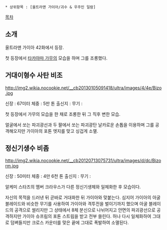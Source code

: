  * 상위항목 : [울트라맨 가이아/괴수 & 우주인 일람]

[[목차]]

== 소개 ==
울트라맨 가이아 42화에서 등장.

첫 등장에서 [[타카야마 가무]]의 모습을 하며 그를 조롱했다.

== 거대이형수 사탄 비조 ==
http://img2.wikia.nocookie.net/__cb20130105091418/ultra/images/4/4e/Bizo.jpg

신장 : 67미터
체중 : 5만 톤
출신지 : 
무기 : 

첫 등장에서 가무의 모습을 한 채로 조롱한 뒤 그 직후 변한 모습.

얼굴에서 쏘는 파괴광선과 두 팔에서 쏘는 파괴광탄 날카로운 손톱을 이용하며 그를 공격해오지만 가이아의 포톤 엣지를 맞고 싱겁게 소멸. 

== 정신기생수 비좀 ==
http://img2.wikia.nocookie.net/__cb20120713075731/ultra/images/d/dc/Bizorm.jpg

신장 : 50미터
체중 : 4만 6천 톤
출신지 : 
무기 : 

알케미 스타즈의 멤버 크라우스가 다른 정신기생체와 일체화한 후 모습이다.

자신의 목적을 드러낸 뒤 곧바로 거대화한 뒤 가이아와 맞붙는다. 심지어 가이아의 아굴 블레이드와 비슷한 무기를 사용하여 가이아와 격투전을 벌이기까지 했으며 아굴 블레이드의 공격으로 썰리지만 그 상태에서 8체 분신으로 나뉘어지고 안면의 파괴광선으로 공격하지만 가이아 슈프림의 포톤 스트림을 받고 전부 쓸린다. 허나 다시 일체화하여 그대로 덤벼들지만 크로스 카운터를 맞은 끝에 그대로 폭발하여 소멸된다.
